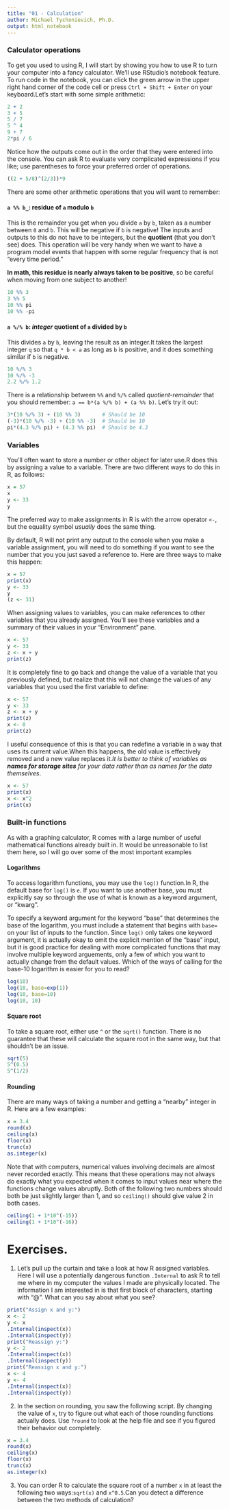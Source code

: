 ```yaml
---
title: "01 - Calculation"
author: Michael Tychonievich, Ph.D.
output: html_notebook
---
```


### Calculator operations

To get you used to using R, I will start by showing you how to use R to turn your computer into a fancy calculator. We'll use RStudio's notebook feature. To run code in the notebook, you can click the green arrow in the upper right hand corner of the code cell or press `Ctrl + Shift + Enter` on your keyboard.Let's start with some simple arithmetic:

```r
2 + 2
3 + 5
5 / 7
5 ^ 4
9 + 7
2*pi / 6
```

Notice how the outputs come out in the order that they were entered into the console. You can ask R to evaluate very complicated expressions if you like; use parentheses to force your preferred order of operations.

```r
((2 + 5/8)^(2/3))*9
```

There are some other arithmetic operations that you will want to remember:

#### `a %% b_`: residue of `a` modulo `b`

This is the remainder you get when you divide `a` by `b`, taken as a number between `0` and `b`. This will be negative if `b` is negative!  The inputs and outputs to this do not have to be integers, but the **quotient** (that you don't see) does.  This operation will be very handy when we want to have a program model events that happen with some regular frequency that is not "every time period."

**In math, this residue is nearly always taken to be positive**, so be careful when moving from one subject to another!

```r
10 %% 3
3 %% 5
10 %% pi
10 %% -pi
```

#### `a %/% b`: *integer* quotient of `a` divided by `b`

This divides `a` by `b`, leaving the result as an integer.It takes the largest integer `q` so that `q * b < a` as long as `b` is positive, and it does something similar if `b` is negative.

```r
10 %/% 3
10 %/% -3
2.2 %/% 1.2
```

There is a relationship between `%%` and `%/%` called *quotient-remainder* that
you should remember: `a == b*(a %/% b) + (a %% b)`. Let's try it out:

```r
3*(10 %/% 3) + (10 %% 3)       # Should be 10
(-3)*(10 %/% -3) + (10 %% -3)  # Should be 10
pi*(4.3 %/% pi) + (4.3 %% pi)  # Should be 4.3
```


### Variables

You'll often want to store a number or other object for later use.R does this by assigning a value to a variable. There are two different ways to do this in R, as follows:

```r
x = 57
x
y <- 33
y
```

The preferred way to make assignments in R is with the arrow operator `<-`, but the equality symbol *usually* does the same thing.

By default, R will not print any output to the console when you make a variable assignment, you will need to do something if you want to see the number that you you just saved a reference to.  Here are three ways to make this happen:

```r
x = 57
print(x)
y <- 33
y
(z <- 31)
```

When assigning values to variables, you can make references to other variables that you already assigned. You'll see these variables and a summary of their values in your "Environment" pane.

```r
x <- 57
y <- 33
z <- x + y
print(z)

```

It is completely fine to go back and change the value of a variable that you previously defined, but realize that this will not change the values of any variables that you used the first variable to define:

```r
x <- 57
y <- 33
z <- x + y
print(z)
x <- 0
print(z)

```

I useful consequence of this is that you can redefine a variable in a way that uses its current value.When this happens, the old value is effectively removed and a new value replaces it.*It is better to think of variables as __names for storage sites__ for your data rather than as names for the data themselves*.

```r
x <- 57
print(x)
x <- x^2
print(x)

```

### Built-in functions

As with a graphing calculator, R comes with a large number of useful mathematical functions already built in. It would be unreasonable to list them here, so I will go over some of the most important examples

#### Logarithms

To access logarithm functions, you may use the `log()` function.In R, the default base for `log()` is `e`. If you want to use another base, you must explicitly say so through the use of what is known as a keyword argument, or "kwarg".

To specify a keyword argument for the keyword "base" that determines the base of the logarithm, you must include a statement that begins with `base=` on your list of inputs to the function. Since `log()` only takes one keyword argument, it is actually okay to omit the explicit mention of the "base" input, but it is good practice for dealing with more complicated functions that may involve multiple keyword arguements, only a few of which you want to actually change from the default values. Which of the ways of calling for the base-10 logarithm is easier for you to read?

```r
log(10)
log(10, base=exp(1))
log(10, base=10)
log(10, 10)

```

#### Square root

To take a square root, either use `^` or the `sqrt()` function. There is no guarantee that these will calculate the square root in the same way, but that shouldn't be an issue.

```r
sqrt(5)
5^(0.5)
5^(1/2)

```

#### Rounding

There are many ways of taking a number and getting a "nearby" integer in R. Here are a few examples:

```r
x = 3.4
round(x)
ceiling(x)
floor(x)
trunc(x)
as.integer(x)
```

Note that with computers, numerical values involving decimals are almost never recorded exactly. This means that these operations may not always do exactly what you expected when it comes to input values near where the functions change values abruptly. Both of the following two numbers should both be just slightly larger than 1, and so `ceiling()` should give value 2 in both cases.

```r
ceiling(1 + 1*10^(-15))
ceiling(1 + 1*10^(-16))
```
# Exercises.

1.  Let's pull up the curtain and take a look at how R assigned variables.  Here I will use a potentially dangerous function `.Internal` to ask R to tell me where in my computer the values I made are physically located. The information I am interested in is that first block of characters, starting with "@".  What can you say about what you see?

```r
print("Assign x and y:")
x <- 2
y <- x
.Internal(inspect(x))
.Internal(inspect(y))
print("Reassign y:")
y <- 2
.Internal(inspect(x))
.Internal(inspect(y))
print("Reassign x and y:")
x <- 4
y <- 4
.Internal(inspect(x))
.Internal(inspect(y))
```

2.  In the section on rounding, you saw the following script.  By changing the value of `x`, try to figure out what each of those rounding functions actually does. Use `?round` to look at the help file and see if you figured their behavior out completely.

```r
x = 3.4
round(x)
ceiling(x)
floor(x)
trunc(x)
as.integer(x)
```

3.  You can order R to calculate the square root of a number `x` in at least the following two ways:`sqrt(x)` and `x^0.5`.Can you detect a difference between the two methods of calculation?

